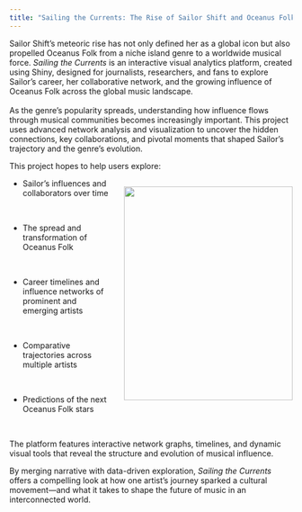 ```yaml
---
title: "Sailing the Currents: The Rise of Sailor Shift and Oceanus Folk"
---
```


<p>Sailor Shift’s meteoric rise has not only defined her as a global icon but also propelled Oceanus Folk from a niche island genre to a worldwide musical force. <em>Sailing the Currents</em> is an interactive visual analytics platform, created using Shiny, designed for journalists, researchers, and fans to explore Sailor’s career, her collaborative network, and the growing influence of Oceanus Folk across the global music landscape.<br><br> As the genre’s popularity spreads, understanding how influence flows through musical communities becomes increasingly important. This project uses advanced network analysis and visualization to uncover the hidden connections, key collaborations, and pivotal moments that shaped Sailor’s trajectory and the genre’s evolution.</p>

This project hopes to help users explore:

::: {style="display: flex; align-items: flex-start; gap: 20px;"}
<ul style="margin-top: 0;">

<li>Sailor’s influences and collaborators over time</li>

<br>

<li>The spread and transformation of Oceanus Folk</li>

<br>

<li>Career timelines and influence networks of prominent and emerging artists</li>

<br>

<li>Comparative trajectories across multiple artists</li>

<br>

<li>Predictions of the next Oceanus Folk stars</li>

</ul>

<img src="images/SailorShift.png" style="width: 300px; height: 380px;"/>
:::

<br> The platform features interactive network graphs, timelines, and dynamic visual tools that reveal the structure and evolution of musical influence.

By merging narrative with data-driven exploration, *Sailing the Currents* offers a compelling look at how one artist’s journey sparked a cultural movement—and what it takes to shape the future of music in an interconnected world.
